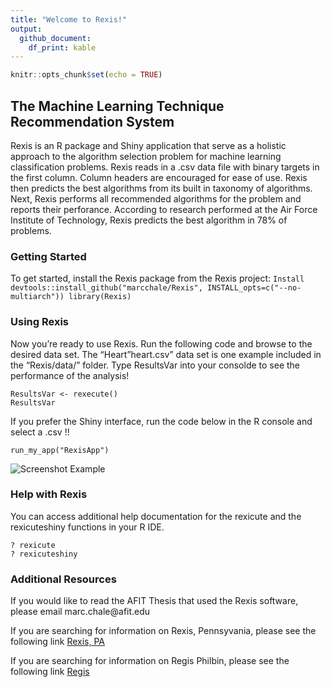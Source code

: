 ```yaml
---
title: "Welcome to Rexis!"
output:
  github_document:
    df_print: kable
---
```


```r
knitr::opts_chunk$set(echo = TRUE)
```

## The Machine Learning Technique Recommendation System

Rexis is an R package and Shiny application that serve as a holistic approach to the algorithm selection problem for machine learning classification problems. Rexis reads in a .csv data file with binary targets in the first column. Column headers are encouraged for ease of use. Rexis then predicts the best algorithms from its built in taxonomy of algorithms. Next, Rexis performs all recommended algorithms for the problem and reports their perforance. According to research performed at the Air Force Institute of Technology, Rexis predicts the best algorithm in 78% of problems.


### Getting Started ###

To get started, install the Rexis package from the Rexis project:
  ```Install
devtools::install_github("marcchale/Rexis", INSTALL_opts=c("--no-multiarch"))
library(Rexis)
```



### Using Rexis ###
Now you're ready to use Rexis. Run the following code and browse to the desired data set. The "Heart"heart.csv" data set is one example included in the "Rexis/data/" folder. Type ResultsVar into your consolde to see the performance of the analysis!

```Use
ResultsVar <- rexecute()
ResultsVar
```



If you prefer the Shiny interface, run the code below in the R console and select a .csv !! 
```Use
run_my_app("RexisApp")
```


<img src="inst/images/HeartScreenshot.PNG" alt="Screenshot Example">


### Help with Rexis ###
You can access additional help documentation for the rexicute and the rexicuteshiny functions in your R IDE. 
```
? rexicute
? rexicuteshiny
```

### Additional Resources ###

If you would like to read the AFIT Thesis that used the Rexis software, please email marc.chale@afit.edu

If you are searching for information on Rexis, Pennsyvania, please see the following link
[Rexis, PA](https://en.wikipedia.org/wiki/Rexis,_Pennsylvania)


If you are searching for information on Regis Philbin, please see the following link
[Regis](https://en.wikipedia.org/wiki/Regis_Philbin)

